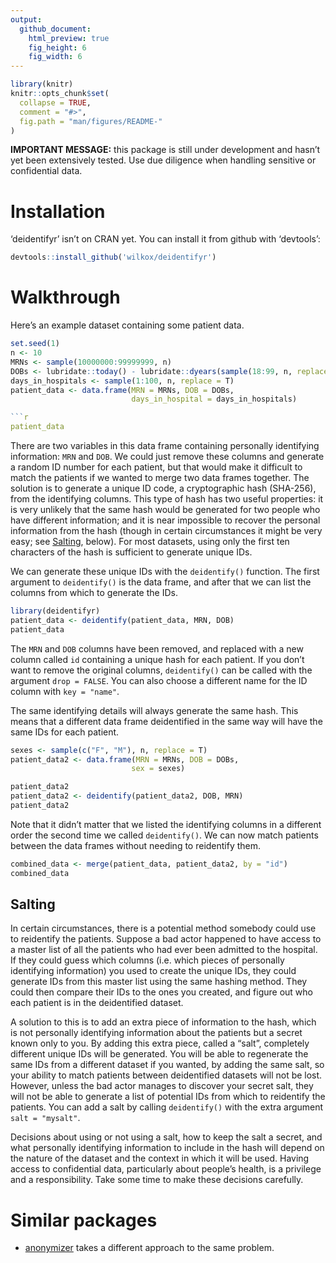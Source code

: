 ```yaml
---
output: 
  github_document:
    html_preview: true
    fig_height: 6
    fig_width: 6
---
```


```r
library(knitr)
knitr::opts_chunk$set(
  collapse = TRUE,
  comment = "#>",
  fig.path = "man/figures/README-"
)
```

**IMPORTANT MESSAGE:** this package is still under development and hasn't yet been extensively tested. Use due diligence when handling sensitive or confidential data.

# Installation

'deidentifyr' isn't on CRAN yet. You can install it from github with 'devtools':

```r
devtools::install_github('wilkox/deidentifyr')
```

# Walkthrough

Here's an example dataset containing some patient data.

```r
set.seed(1)
n <- 10
MRNs <- sample(10000000:99999999, n)
DOBs <- lubridate::today() - lubridate::dyears(sample(18:99, n, replace = T))
days_in_hospitals <- sample(1:100, n, replace = T)
patient_data <- data.frame(MRN = MRNs, DOB = DOBs, 
                           days_in_hospital = days_in_hospitals)

```r
patient_data
```

There are two variables in this data frame containing personally identifying information: `MRN` and `DOB`. We could just remove these columns and generate a random ID number for each patient, but that would make it difficult to match the patients if we wanted to merge two data frames together. The solution is to generate a unique ID code, a cryptographic hash (SHA-256), from the identifying columns. This type of hash has two useful properties: it is very unlikely that the same hash would be generated for two people who have different information; and it is near impossible to recover the personal information from the hash (though in certain circumstances it might be very easy; see [Salting](#salting), below). For most datasets, using only the first ten characters of the hash is sufficient to generate unique IDs.

We can generate these unique IDs with the `deidentify()` function. The first argument to `deidentify()` is the data frame, and after that we can list the columns from which to generate the IDs.

```r
library(deidentifyr)
patient_data <- deidentify(patient_data, MRN, DOB)
patient_data
```

The `MRN` and `DOB` columns have been removed, and replaced with a new column called `id` containing a unique hash for each patient. If you don't want to remove the original columns, `deidentify()` can be called with the argument `drop = FALSE`. You can also choose a different name for the ID column with `key = "name"`.

The same identifying details will always generate the same hash. This means that a different data frame deidentified in the same way will have the same IDs for each patient.

```r
sexes <- sample(c("F", "M"), n, replace = T)
patient_data2 <- data.frame(MRN = MRNs, DOB = DOBs, 
                           sex = sexes)
```

```r
patient_data2
patient_data2 <- deidentify(patient_data2, DOB, MRN)
patient_data2
```

Note that it didn't matter that we listed the identifying columns in a different order the second time we called `deidentify()`. We can now match patients between the data frames without needing to reidentify them.

```r
combined_data <- merge(patient_data, patient_data2, by = "id")
combined_data
```

## Salting

In certain circumstances, there is a potential method somebody could use to reidentify the patients. Suppose a bad actor happened to have access to a master list of all the patients who had ever been admitted to the hospital. If they could guess which columns (i.e. which pieces of personally identifying information) you used to create the unique IDs, they could generate IDs from this master list using the same hashing method. They could then compare their IDs to the ones you created, and figure out who each patient is in the deidentified dataset.

A solution to this is to add an extra piece of information to the hash, which is not personally identifying information about the patients but a secret known only to you. By adding this extra piece, called a "salt", completely different unique IDs will be generated. You will be able to regenerate the same IDs from a different dataset if you wanted, by adding the same salt, so your ability to match patients between deidentified datasets will not be lost. However, unless the bad actor manages to discover your secret salt, they will not be able to generate a list of potential IDs from which to reidentify the patients. You can add a salt by calling `deidentify()` with the extra argument `salt = "mysalt"`.

Decisions about using or not using a salt, how to keep the salt a secret, and what personally identifying information to include in the hash will depend on the nature of the dataset and the context in which it will be used. Having access to confidential data, particularly about people's health, is a privilege and a responsibility. Take some time to make these decisions carefully.

# Similar packages

* [anonymizer](https://github.com/paulhendricks/anonymizer) takes a different approach to the same problem.
